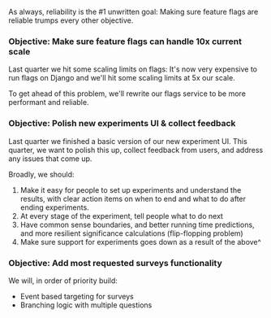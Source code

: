 As always, reliability is the #1 unwritten goal: Making sure feature flags are reliable trumps every other objective.

### Objective: Make sure feature flags can handle 10x current scale

Last quarter we hit some scaling limits on flags: It's now very expensive to run flags on Django and we'll hit some scaling limits at 5x our scale.

To get ahead of this problem, we'll rewrite our flags service to be more performant and reliable.

### Objective: Polish new experiments UI & collect feedback

Last quarter we finished a basic version of our new experiment UI. This quarter, we want to polish this up, collect feedback from users, and address any issues that come up.

Broadly, we should:
1. Make it easy for people to set up experiments and understand the results, with clear action items on when to end and what to do after ending experiments.
2. At every stage of the experiment, tell people what to do next
3. Have common sense boundaries, and better running time predictions, and more resilient significance calculations (flip-flopping problem)
4. Make sure support for experiments goes down as a result of the above^


### Objective: Add most requested surveys functionality

We will, in order of priority build:

- Event based targeting for surveys
- Branching logic with multiple questions
